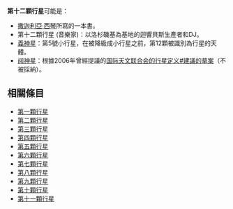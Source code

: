 '''第十二顆行星'''可能是：
* [[撒迦利亞·西琴|撒迦利亞·西琴]]所寫的一本書。
* 第十二顆行星 (音樂家)：以洛杉磯基為基地的迴響貝斯生產者和DJ。
* [[義神星|義神星]]：第5號小行星，在被降級成小行星之前，第12顆被識別為行星的天體。
* [[阋神星|阋神星]]：根據2006年曾經提議的[[国际天文联合会的行星定义#建議的草案|国际天文联合会的行星定义#建議的草案]]（不被採納）。

==相關條目==
*[[第一顆行星|第一顆行星]]
*[[第二顆行星|第二顆行星]]
*[[第三顆行星|第三顆行星]]
*[[第四顆行星|第四顆行星]]
*[[第五顆行星|第五顆行星]]
*[[第六顆行星|第六顆行星]]
*[[第七顆行星|第七顆行星]]
*[[第八顆行星|第八顆行星]]
*[[第九顆行星|第九顆行星]]
*[[第十顆行星|第十顆行星]]
*[[第十一顆行星|第十一顆行星]]
{{消歧義|第|cat=六字消歧义}}